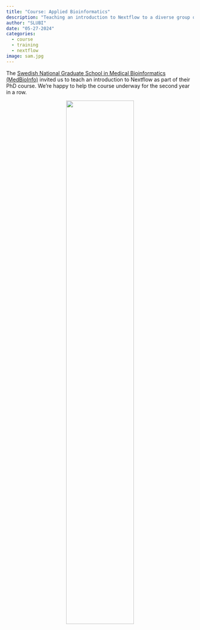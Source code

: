 ```yaml
---
title: "Course: Applied Bioinformatics"
description: "Teaching an introduction to Nextflow to a diverse group of students from all over Sweden."
author: "SLUBI"
date: "05-27-2024"
categories:
  - course
  - training
  - nextflow
image: sam.jpg
---
```


The [Swedish National Graduate School in Medical Bioinformatics (MedBioInfo)](https://www.medbioinfo.se/) invited us to teach an introduction to Nextflow as part of their PhD course. We're happy to help the course underway for the second year in a row. 

<center>
![](sam.jpg){ .class width=60%}